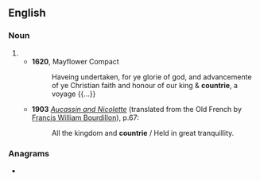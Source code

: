 ==English==

===Noun===
{{en-noun}}

# {{obsolete spelling of|country|lang=en}}
#* '''1620''', Mayflower Compact
#*: Haveing undertaken, for ye glorie of god, and advancemente of ye Christian faith and honour of our king & '''countrie''', a voyage {{...}}
#* '''1903''' ''[[s:Aucassin and Nicolette (Bourdillon)|Aucassin and Nicolette]]'' (translated from the Old French by [[w:Francis William Bourdillon|Francis William Bourdillon]]), p.67:
#*:All the kingdom and '''countrie''' / Held in great tranquillity.

===Anagrams===
* {{anagrams|en|a=ceinortu|neurotic|unerotic}}